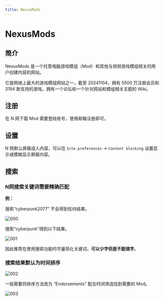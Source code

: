 ```yaml
---
title: NexusMods
---
```



# NexusMods

## 简介

NexusMods 是一个托管电脑<WikipediaLink path="游戏模组">游戏模组</WikipediaLink>（Mod）和其他与视频游戏模组相关的用户创建内容的网站。

它是网络上最大的游戏模组网站之一，截至 20241104，拥有 5500 万注册会员和 3194 款支持的游戏，拥有一个论坛和一个针对网站和模组相关主题的 Wiki。

## 注册

在 N 网下载 Mod 需要登陆账号，使用邮箱注册即可。

## 设置

N 网默认屏蔽成人内容，可以在 `Site preferences` -> `Content blocking` 设置显示或模糊显示屏蔽内容。

## 搜索

### N网搜索关键词需要精确匹配

**例：**

搜索“cyberpunk2077” 不会得到任何结果。

![000](./imgs/000.png)

搜索“cyberpunk”得到以下结果。

![001](./imgs/001.png)

因此推荐在使用搜索功能时尽量简化关键词，**可以少字但是不能错字**。

### 搜索结果默认为时间排序

![002](./imgs/002.png)

一般需要将排序方法改为 “Endorsements” 配合时间筛选找到需要的 Mod。

![003](./imgs/004.png)
